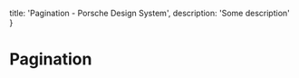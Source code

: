 
  title: 'Pagination - Porsche Design System',
  description: 'Some description'
}

# Pagination <ComponentStatus tagName="p-pagination"></ComponentStatus>

<ComponentApi tagName="p-pagination" />